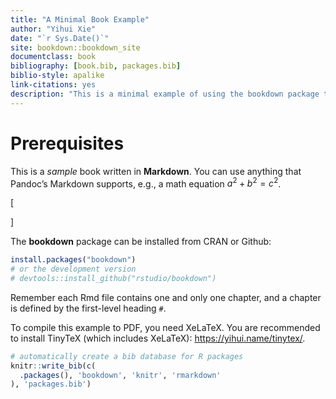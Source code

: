 ```yaml
--- 
title: "A Minimal Book Example"
author: "Yihui Xie"
date: "`r Sys.Date()`"
site: bookdown::bookdown_site
documentclass: book
bibliography: [book.bib, packages.bib]
biblio-style: apalike
link-citations: yes
description: "This is a minimal example of using the bookdown package to write a book. The output format for this example is bookdown::gitbook."
---
```


# Prerequisites

This is a _sample_ book written in **Markdown**. You can use anything that Pandoc's Markdown supports, e.g., a math equation $a^2 + b^2 = c^2$.

\[
\begin{array}{rcll}
p(\boldsymbol{\theta}|Y)  & =  & \displaystyle \frac{p(\boldsymbol{\theta},Y)}{p(Y)}
& \mbox{ [条件概率定义]}
\\[4pt]
& = & \displaystyle \frac{p(Y|\boldsymbol{\theta}) p(\boldsymbol{\theta})}{p(Y)}
& \mbox{ [链式法则]}
\\[4pt]
& = & \displaystyle \frac{p(Y|\boldsymbol{\theta})p(\boldsymbol{\theta})}{\int_{\Theta}p(Y,\boldsymbol{\theta})d\boldsymbol{\theta}}
& \mbox{ [全概率公式]}
\\[4pt]
& = & \displaystyle \frac{p(Y|\boldsymbol{\theta})p(\boldsymbol{\theta})}{\int_{\Theta}p(Y|\boldsymbol{\theta})p(\boldsymbol{\theta})d\boldsymbol{\theta}}
& \mbox{ [链式法则]}
\\[4pt]
& \propto & \displaystyle p(Y|\boldsymbol{\theta})p(\boldsymbol{\theta})
& \mbox{ [Y 是固定的]}
\end{array}
\]

The **bookdown** package can be installed from CRAN or Github:

```r
install.packages("bookdown")
# or the development version
# devtools::install_github("rstudio/bookdown")
```

Remember each Rmd file contains one and only one chapter, and a chapter is defined by the first-level heading `#`.

To compile this example to PDF, you need XeLaTeX. You are recommended to install TinyTeX (which includes XeLaTeX): <https://yihui.name/tinytex/>.

```r
# automatically create a bib database for R packages
knitr::write_bib(c(
  .packages(), 'bookdown', 'knitr', 'rmarkdown'
), 'packages.bib')
```
